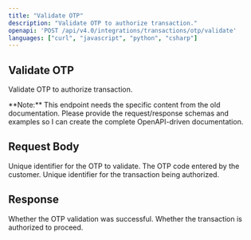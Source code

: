 ```yaml
---
title: "Validate OTP"
description: "Validate OTP to authorize transaction."
openapi: 'POST /api/v4.0/integrations/transactions/otp/validate'
languages: ["curl", "javascript", "python", "csharp"]
---
```


## Validate OTP

Validate OTP to authorize transaction.

<Info>
**Note:** This endpoint needs the specific content from the old documentation. Please provide the request/response schemas and examples so I can create the complete OpenAPI-driven documentation.
</Info>

## Request Body

<ParamField path="otpId" type="string" required>
Unique identifier for the OTP to validate.
</ParamField>

<ParamField path="otpCode" type="string" required>
The OTP code entered by the customer.
</ParamField>

<ParamField path="transactionId" type="string" required>
Unique identifier for the transaction being authorized.
</ParamField>

## Response

<ResponseField name="success" type="boolean">
Whether the OTP validation was successful.
</ResponseField>

<ResponseField name="authorized" type="boolean">
Whether the transaction is authorized to proceed.
</ResponseField>
